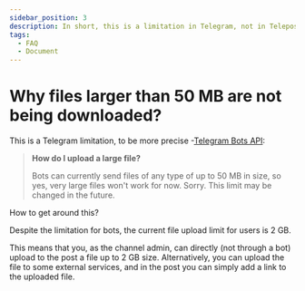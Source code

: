 ```yaml
---
sidebar_position: 3
description: In short, this is a limitation in Telegram, not in Telepost
tags:
  - FAQ
  - Document
---
```


# Why files larger than 50 MB are not being downloaded?

This is a Telegram limitation, to be more precise -[Telegram Bots API](https://core.telegram.org/bots/faq#how-do-i-upload-a-large-file):

> **How do I upload a large file?**
>
> Bots can currently send files of any type of up to 50 MB in size, so yes, very large files won't work for now. Sorry. This limit may be changed in the future.

How to get around this?

Despite the limitation for bots, the current file upload limit for users is 2 GB.

This means that you, as the channel admin, can directly (not through a bot) upload to the post a file up to 2 GB size.
Alternatively, you can upload the file to some external services, and in the post you can simply add a link to the uploaded file.
